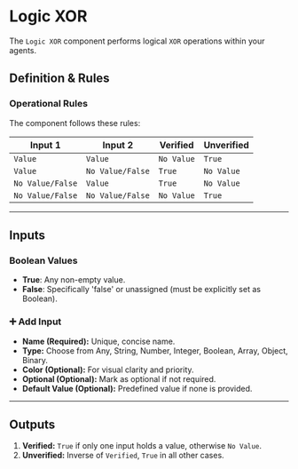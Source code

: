 # Logic XOR

The `Logic XOR` component performs logical `XOR` operations within your agents.

## Definition & Rules

### Operational Rules

The component follows these rules:

| Input 1           | Input 2            | Verified    | Unverified |
|-------------------|--------------------|-------------|------------|
| `Value`           | `Value`            | `No Value`  | `True`     |
| `Value`           | `No Value/False`   | `True`      | `No Value` |
| `No Value/False`  | `Value`            | `True`      | `No Value` |
| `No Value/False`  | `No Value/False`   | `No Value`  | `True`     |



---

## Inputs

### Boolean Values

- **True**: Any non-empty value.
- **False**: Specifically 'false' or unassigned (must be explicitly set as Boolean).

### ➕ Add Input

- **Name (Required):** Unique, concise name.
- **Type:** Choose from Any, String, Number, Integer, Boolean, Array, Object, Binary.
- **Color (Optional):** For visual clarity and priority.
- **Optional (Optional):** Mark as optional if not required.
- **Default Value (Optional):** Predefined value if none is provided.

---

## Outputs

1. **Verified:** `True` if only one input holds a value, otherwise `No Value`.
2. **Unverified:** Inverse of `Verified`, `True` in all other cases.